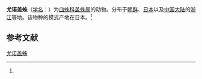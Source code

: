 {{Speciesbox
| name = 尤诺盖蛛
| status = 
| status_system = 
| image = 
| genus = Neriene
| species = yunohamensis
| authority = (Bosenberg et Strand, 1906)<ref name='id13333'>{{cite web| url =http://www.bioinfo.cn/db05/BjdwSpecies.php?action=view&id=13333| title =尤诺盖蛛| work =《中国动物物种编目数据库》| publisher =中国科学院微生物研究所| author =中国科学院动物研究所| accessdate =2009-04-28| deadurl =yes| archiveurl =https://web.archive.org/web/20160305031144/http://www.bioinfo.cn/db05/BjdwSpecies.php?action=view&id=13333| archivedate =2016-03-05}}</ref>
}}

'''尤诺盖蛛'''（[[学名|学名]]：{{lang|la|''Neriene yunohamensis''}}）为[[皿蛛科|皿蛛科]][[盖蛛属|盖蛛属]]的动物。分布于[[朝鲜|朝鲜]]、[[日本|日本]]以及[[中国大陆|中国大陆]]的[[浙江|浙江]]等地。该物种的模式产地在日本。<ref name='id13333'/>

== 参考文献 ==
{{reflist}}

{{Wikispecies|Neriene yunohamensis}}

[[Category:盖蛛属|尤诺盖蛛]]


{{蜘蛛小作品}}